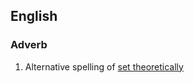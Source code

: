 ==English==

===Adverb===
{{en-adv|head=[[set]]-[[theoretically]]}}
# Alternative spelling of [[set theoretically]]